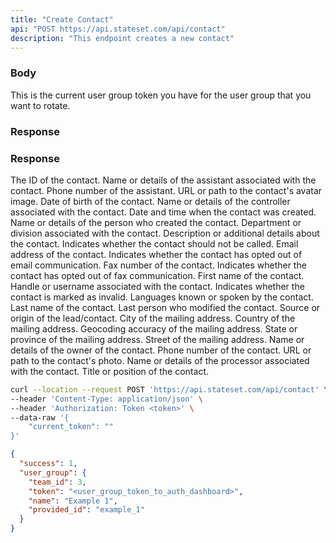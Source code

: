 ```yaml
---
title: "Create Contact"
api: "POST https://api.stateset.com/api/contact"
description: "This endpoint creates a new contact"
---
```


### Body

<ParamField body="current_token" type="string">
  This is the current user group token you have for the user group that you want
  to rotate.
</ParamField>

### Response

### Response

<ResponseField name="id" type="text">
  The ID of the contact.
</ResponseField>

<ResponseField name="assistant" type="text">
  Name or details of the assistant associated with the contact.
</ResponseField>

<ResponseField name="assistant_phone" type="text">
  Phone number of the assistant.
</ResponseField>

<ResponseField name="avatar" type="text">
  URL or path to the contact's avatar image.
</ResponseField>

<ResponseField name="birthdate" type="text">
  Date of birth of the contact.
</ResponseField>

<ResponseField name="controller" type="text">
  Name or details of the controller associated with the contact.
</ResponseField>

<ResponseField name="created_at" type="datetime">
  Date and time when the contact was created.
</ResponseField>

<ResponseField name="created_by" type="text">
  Name or details of the person who created the contact.
</ResponseField>

<ResponseField name="department" type="text">
  Department or division associated with the contact.
</ResponseField>

<ResponseField name="description" type="text">
  Description or additional details about the contact.
</ResponseField>

<ResponseField name="do_not_call" type="boolean">
  Indicates whether the contact should not be called.
</ResponseField>

<ResponseField name="email" type="text">
  Email address of the contact.
</ResponseField>

<ResponseField name="email_opt_out" type="boolean">
  Indicates whether the contact has opted out of email communication.
</ResponseField>

<ResponseField name="fax" type="text">
  Fax number of the contact.
</ResponseField>

<ResponseField name="fax_opt_out" type="boolean">
  Indicates whether the contact has opted out of fax communication.
</ResponseField>

<ResponseField name="firstName" type="text">
  First name of the contact.
</ResponseField>

<ResponseField name="handle" type="text">
  Handle or username associated with the contact.
</ResponseField>

<ResponseField name="invalid_contact" type="boolean">
  Indicates whether the contact is marked as invalid.
</ResponseField>

<ResponseField name="languages" type="text">
  Languages known or spoken by the contact.
</ResponseField>

<ResponseField name="lastName" type="text">
  Last name of the contact.
</ResponseField>

<ResponseField name="last_modified_by" type="text">
  Last person who modified the contact.
</ResponseField>

<ResponseField name="leadSource" type="text">
  Source or origin of the lead/contact.
</ResponseField>

<ResponseField name="mailingCity" type="text">
  City of the mailing address.
</ResponseField>

<ResponseField name="mailingCountry" type="text">
  Country of the mailing address.
</ResponseField>

<ResponseField name="mailingGeocodeAccuracy" type="text">
  Geocoding accuracy of the mailing address.
</ResponseField>

<ResponseField name="mailingState" type="text">
  State or province of the mailing address.
</ResponseField>

<ResponseField name="mailingStreet" type="text">
  Street of the mailing address.
</ResponseField>

<ResponseField name="owner" type="text">
  Name or details of the owner of the contact.
</ResponseField>

<ResponseField name="phone" type="text">
  Phone number of the contact.
</ResponseField>

<ResponseField name="photoUrl" type="text">
  URL or path to the contact's photo.
</ResponseField>

<ResponseField name="processor" type="text">
  Name or details of the processor associated with the contact.
</ResponseField>

<ResponseField name="title" type="text">
  Title or position of the contact.
</ResponseField>

<RequestExample>

```bash cURL
curl --location --request POST 'https://api.stateset.com/api/contact' \
--header 'Content-Type: application/json' \
--header 'Authorization: Token <token>' \
--data-raw '{
    "current_token": ""
}'
```

</RequestExample>

<ResponseExample>

```json Response
{
  "success": 1,
  "user_group": {
    "team_id": 3,
    "token": "<user_group_token_to_auth_dashboard>",
    "name": "Example 1",
    "provided_id": "example_1"
  }
}
```

</ResponseExample>
